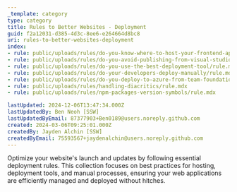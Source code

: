 ```yaml
---
_template: category
type: category
title: Rules to Better Websites - Deployment
guid: f2a12031-d385-4d3c-8ee6-e264664d8bc8
uri: rules-to-better-websites-deployment
index:
- rule: public/uploads/rules/do-you-know-where-to-host-your-frontend-application/rule.mdx
- rule: public/uploads/rules/do-you-avoid-publishing-from-visual-studio/rule.mdx
- rule: public/uploads/rules/do-you-use-the-best-deployment-tool/rule.mdx
- rule: public/uploads/rules/do-your-developers-deploy-manually/rule.mdx
- rule: public/uploads/rules/do-you-deploy-to-azure-from-team-foundation-service/rule.mdx
- rule: public/uploads/rules/handling-diacritics/rule.mdx
- rule: public/uploads/rules/npm-packages-version-symbols/rule.mdx

lastUpdated: 2024-12-06T13:47:34.000Z
lastUpdatedBy: Ben Neoh [SSW]
lastUpdatedByEmail: 87377903+Ben0189@users.noreply.github.com
created: 2024-03-06T09:25:01.000Z
createdBy: Jayden Alchin [SSW]
createdByEmail: 75593567+jaydenalchin@users.noreply.github.com
---
```


Optimize your website's launch and updates by following essential deployment rules. This collection focuses on best practices for hosting, deployment tools, and manual processes, ensuring your web applications are efficiently managed and deployed without hitches.

